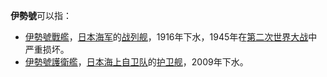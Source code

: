 '''伊勢號'''可以指：
* [[伊勢號戰艦|伊勢號戰艦]]，[[日本海军|日本海军]]的[[战列舰|战列舰]]，1916年下水，1945年在[[第二次世界大战|第二次世界大战]]中严重损坏。
* [[伊勢號護衛艦|伊勢號護衛艦]]，[[日本海上自卫队|日本海上自卫队]]的[[护卫舰|护卫舰]]，2009年下水。
{{disambig|Cat=武器消歧義}}